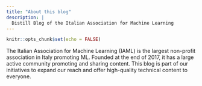 ```yaml
---
title: "About this blog"
description: |
  Distill Blog of the Italian Association for Machine Learning
---
```


```r
knitr::opts_chunk$set(echo = FALSE)
```

The Italian Association for Machine Learning (IAML) is the largest non-profit association in Italy promoting ML. Founded at the end of 2017, it has a large active community promoting and sharing content. This blog is part of our initiatives to expand our reach and offer high-quality technical content to everyone.